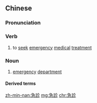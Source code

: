 {{also|急诊}}
==Chinese==
{{zh-forms|s=急诊}}

===Pronunciation===
{{zh-pron
|m=jízhěn
|cat=v,n
}}

===Verb===
{{zh-verb}}

# to [[seek]] [[emergency]] [[medical]] [[treatment]]

===Noun===
{{zh-noun}}

# [[emergency]] [[department]]

====Derived terms====
{{zh-der|急診室}}

[[zh-min-nan:急診]]
[[mg:急診]]
[[chr:急診]]